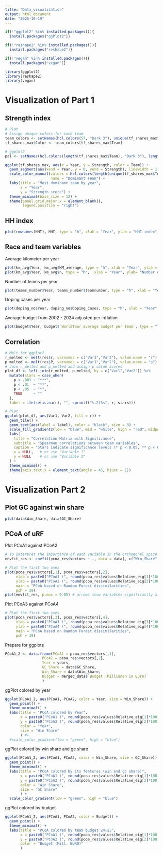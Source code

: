 ```yaml
---
title: "Data_visualization"
output: html_document
date: "2025-10-19"
---
```


```r
if(!"ggplot2" %in% installed.packages()){
  install.packages("ggPlot2")}

if(!"reshape2" %in% installed.packages()){
  install.packages("reshape2")}

if(!"vegan" %in% installed.packages()){
  install.packages("vegan")}

library(ggplot2)
library(reshape2)
library(vegan)
```

# Visualization of Part 1

## Strength index

```r
# Plot
# Assign unique colors for each team
team_colors <- setNames(hcl.colors(57, "Dark 3"), unique(tf_shares_max$Team))
tf_shares_max$Color <- team_colors[tf_shares_max$Team]

# ggplot2
pal <- setNames(hcl.colors(length(tf_shares_max$Team), "Dark 3"), length(tf_shares_max$Team))

ggplot(tf_shares_max, aes(x = Year, y = Strength, color = Team)) +
  geom_segment(aes(xend = Year, y = 0, yend = Strength), linewidth = 1.2) +
  scale_color_manual(values = hcl.colors(length(unique(tf_shares_max$Team)), "Dark 3"),
                     name = "Dominant Team") +
  labs(title = "Most dominant team by year",
       x = "Year",
       y = "Strength score") +
  theme_minimal(base_size = 12) +
  theme(panel.grid.major.x = element_blank(),
        legend.position = "right")
```

## HH index

```r
plot(rownames(HHI), HHI, type = "h", xlab = "Year", ylab = "HHI index", main = "HHI index over the years")
```

## Race and team variables

Average kilometer per year

```r
plot(km_avg$Year, km_avg$KM_average, type = "h", xlab = "Year", ylab = "Kilometer", main = "Average length of stage over the years")
plot(km_avg$Year, km_avg$n, type = "h",  xlab = "Year", ylab= "Number of stages", main = "Average number of stages over the years")
```

Number of teams per year

```r
plot(teams_number$Year, teams_number$teamnumber, type = "h", xlab = "Year", ylab = "Number of teams", main = "Number of teams over the years")
```

Doping cases per year

```r
plot(doping_no$Year, doping_no$Doping_Cases, type = "h", xlab = "Year", ylab = "Number of doping cases", main = "Doping cases over the years")

```

Average budget from 2002 - 2024 adjusted per inflation

```r
plot(budget$Year, budget$`WorldTour average budget per team`, type = "l", xlab = "Year", ylab = "Inflation adjusted team budget (Euro)", main = "Average team budgets")
```

## Correlation

```r
# Melt for ggplot2
r_melted <- melt(res$r, varnames = c("Var1","Var2"), value.name = "r")
p_melted <- melt(res$P, varnames = c("Var1","Var2"), value.name = "p")
# Join r_melted and p_melted and assign p value scores 
plot_df <- left_join(r_melted, p_melted, by = c("Var1","Var2")) %>%
  mutate(stars = case_when(
    p < .001 ~ "***",
    p < .01  ~ "**",
    p < .05  ~ "*",
    TRUE     ~ ""
  ),
  label = ifelse(is.na(r), "", sprintf("%.2f%s", r, stars)))

# Plot
ggplot(plot_df, aes(Var1, Var2, fill = r)) +
  geom_tile() +
  geom_text(aes(label = label), color = "black", size = 3) +
  scale_fill_gradient2(low = "blue", mid = "white", high = "red", midpoint = 0, name = "Correlation") +
  labs(
    title = "Correlation Matrix with Significance",
    subtitle = "Spearman correlations between team variables",
    caption = "Stars indicate significance levels (* p < 0.05, ** p < 0.01, *** p < 0.001)",
    x = NULL,   # or use "Variable 1"
    y = NULL    # or use "Variable 2"
  ) +
  theme_minimal() +
  theme(axis.text.x = element_text(angle = 45, hjust = 1))
```

# Visualization Part 2

## Plot GC against win share

```r
plot(data$Win_Share, data$GC_Share)
```

## PCoA of uRF

Plot PCoA1 against PCoA2

```r
# To interpret the importance of each variable in the orthogonal space
envfit_res <- envfit(pcoa_res$vectors ~ ., data = data[, c("Win_Share", "GC_Share")])

# Plot the first two axes
plot(pcoa_res$vectors[,1], pcoa_res$vectors[,2],
     xlab = paste0("PCoA1 (", round(pcoa_res$values$Relative_eig[1]*100, 1), "%)"),
     ylab = paste0("PCoA2 (", round(pcoa_res$values$Relative_eig[2]*100, 1), "%)"),
     main = "PCoA based on Random Forest dissimilarities",
     pch = 19)
plot(envfit_res, p.max = 0.05) # arrows show variables significantly aligned with axes
```

Plot PCoA3 against PCoA4

```r
# Plot the first two axes
plot(pcoa_res$vectors[,3], pcoa_res$vectors[,4],
     xlab = paste0("PCoA3 (", round(pcoa_res$values$Relative_eig[3]*100, 1), "%)"),
     ylab = paste0("PCoA4 (", round(pcoa_res$values$Relative_eig[4]*100, 1), "%)"),
     main = "PCoA based on Random Forest dissimilarities",
     pch = 19)
```

Prepare for ggplots

```r
PCoA1_2 <- data.frame(PCoA1 = pcoa_res$vectors[,1],
                 PCoA2 = pcoa_res$vectors[,2],
                 Year = years,
                 GC_Share = data$GC_Share,
                 Win_Share = data$Win_Share,
                 Budget = merged_data$`Budget (Millionen in Euro)`
                 )
```

ggPlot colored by year

```r
ggplot(PCoA1_2, aes(PCoA1, PCoA2, color = Year, size = Win_Share)) +
  geom_point() +
  theme_minimal() +
  labs(title = "PCoA colored by Year",
       x = paste0("PCoA1 (", round(pcoa_res$values$Relative_eig[1]*100, 1), "%)"),
       y = paste0("PCoA2 (", round(pcoa_res$values$Relative_eig[2]*100, 1), "%)"),
       color = "Year",
       size = "Win Share"
       ) #+
  #scale_color_gradient(low = "green", high = "blue")
```

ggPlot colored by win share and gc share

```r
ggplot(PCoA1_2, aes(PCoA1, PCoA2, color = Win_Share, size = GC_Share)) +
  geom_point() +
  theme_minimal() +
  labs(title = "PCoA colored by its features (win and gc share)",
       x = paste0("PCoA1 (", round(pcoa_res$values$Relative_eig[1]*100, 1), "%)"),
       y = paste0("PCoA2 (", round(pcoa_res$values$Relative_eig[2]*100, 1), "%)"),
       color = "Win Share",
       size = "GC Share"
       ) +
  scale_color_gradient(low = "green", high = "blue")
```

ggPlot colored by budget

```r
ggplot(PCoA1_2, aes(PCoA1, PCoA2, color = Budget)) +
  geom_point() +
  theme_minimal() +
  labs(title = "PCoA colored by team budget 24-25",
       x = paste0("PCoA1 (", round(pcoa_res$values$Relative_eig[1]*100, 1), "%)"),
       y = paste0("PCoA2 (", round(pcoa_res$values$Relative_eig[2]*100, 1), "%)"),
       color = "Budget (Mill. EURO)"
       ) 
```
